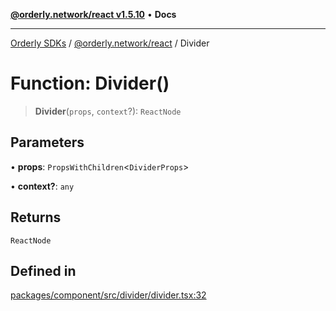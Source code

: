 [**@orderly.network/react v1.5.10**](/sdks/tech-doc/@orderly.network/react/README) • **Docs**

***

[Orderly SDKs](/sdks/tech-doc/packages) / [@orderly.network/react](/sdks/tech-doc/@orderly.network/react/README) / Divider

# Function: Divider()

> **Divider**(`props`, `context`?): `ReactNode`

## Parameters

• **props**: `PropsWithChildren`\<`DividerProps`\>

• **context?**: `any`

## Returns

`ReactNode`

## Defined in

[packages/component/src/divider/divider.tsx:32](https://github.com/OrderlyNetwork/js-sdk/blob/554ae704783e3b83c40bb234a899e8f02987d9b6/packages/component/src/divider/divider.tsx#L32)
